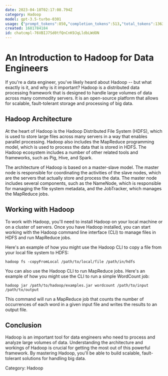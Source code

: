 ```yaml
---
date: 2023-04-18T02:17:08.794Z
category: Hadoop
model: gpt-3.5-turbo-0301
usage: {"prompt_tokens":850,"completion_tokens":513,"total_tokens":1363}
created: 1681784184
id: chatcmpl-76VBIJ7Sd0tfQnCnK9JqLldbLWdON
---
```


# An Introduction to Hadoop for Data Engineers

If you're a data engineer, you've likely heard about Hadoop -- but what exactly is it, and why is it important? Hadoop is a distributed data processing framework that is designed to handle large volumes of data across many commodity servers. It is an open-source platform that allows for scalable, fault-tolerant storage and processing of big data.

## Hadoop Architecture

At the heart of Hadoop is the Hadoop Distributed File System (HDFS), which is used to store large files across many servers in a way that enables parallel processing. Hadoop also includes the MapReduce programming model, which is used to process the data that is stored in HDFS. The Hadoop ecosystem includes a number of other related tools and frameworks, such as Pig, Hive, and Spark.

The architecture of Hadoop is based on a master-slave model. The master node is responsible for coordinating the activities of the slave nodes, which are the servers that actually store and process the data. The master node includes several components, such as the NameNode, which is responsible for managing the file system metadata, and the JobTracker, which manages the MapReduce jobs.

## Working with Hadoop

To work with Hadoop, you'll need to install Hadoop on your local machine or on a cluster of servers. Once you have Hadoop installed, you can start working with the Hadoop command line interface (CLI) to manage files in HDFS and run MapReduce jobs.

Here's an example of how you might use the Hadoop CLI to copy a file from your local file system to HDFS:

```
hadoop fs -copyFromLocal /path/to/local/file /path/in/hdfs
```

You can also use the Hadoop CLI to run MapReduce jobs. Here's an example of how you might use the CLI to run a simple WordCount job:

```
hadoop jar /path/to/hadoop/examples.jar wordcount /path/to/input /path/to/output
```

This command will run a MapReduce job that counts the number of occurrences of each word in a given input file and writes the results to an output file.

## Conclusion

Hadoop is an important tool for data engineers who need to process and analyze large volumes of data. Understanding the architecture and workings of Hadoop is crucial for getting the most out of this powerful framework. By mastering Hadoop, you'll be able to build scalable, fault-tolerant solutions for handling big data.

Category: Hadoop